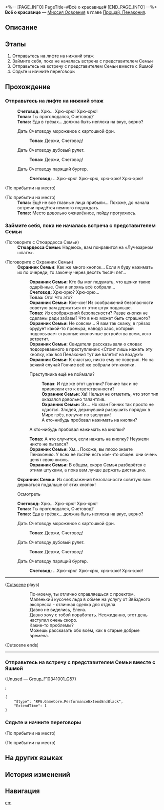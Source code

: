 <%-- [PAGE_INFO]
PageTitle=#Всё о красавице#
[END_PAGE_INFO] --%>
{{Дополнить|Диалоги.}}
{{Миссия Инфобокс
|id              = 1034103
|Название        = 
|Изображение     = Миссия Всё о красавице.png
|Тип             = Миссия Освоения
|Событие         = 
|Глава           = Прощай, Пенакония
|Условия         = Завершена [[Миссия Освоения]] «[[Непобеждённые]]»
|Персонажи       = Охранник Семьи; Первопроходец; Стюардесса Семьи; Счетовод; Топаз
|СтартЛокация    = [[Пенакония]] — [[«(Лучезарный шпат/Корма Освоения/Таталов/Парящая стрелка часов)»]]
|Мир             = Пенакония
|Предыдущая      = Непобеждённые
|Следующая       = Река не течёт вспять
|Награды         = Опыт Освоения*300; Звёздный нефрит*40; Очищенный эфир*5; Часокредиты*150; La Messe de l'athée*1 { text = La Messe de l'athée }; Кредиты*50 000
}}
'''Всё о красавице''' — [[Миссия Освоения]] в главе [[Прощай, Пенакония]].

==Описание==
{{Описание|Топаз и Яшма поднялись на борт «Лучезарного шпата», чтобы принять участие в переговорах с главой клана Люцерн, Оти Люцерной, от лица КММ. Хитрый старик Оти сразу перешёл к делу и раскрыл свой план: он хочет, чтобы на рынок вышла Корпорация Пенаконии. Перед угрозой начала торговой войны представительницам отдела стратегических инвестиций приходится действовать осторожно...}}

==Этапы==
# Отправьтесь на лифте на нижний этаж
# Займите себя, пока не началась встреча с представителем Семьи
# Отправьтесь на встречу с представителем Семьи вместе с Яшмой
# Сядьте и начните переговоры

==Прохождение==
{{Дополнить}}

===Отправьтесь на лифте на нижний этаж===
{{Описание миссии|тип=Миссия Освоения|локация=«(Лучезарный шпат/Корма Освоения/Таталов/Парящая стрелка часов)»|Для Топаз проект на Пенаконии закончился, не успев начаться. Борьба за Наследие Часовщика, памятная гибель Авантюрина, амбиции Воскресенья о становлении богом... Она коснулась каждого из этих важных событий.<br />Но теперь ей пришлось сделать шаг вперёд и завершить переговоры с представителем Семьи. Топаз на это не жалуется... Во-первых, она профессионал, а во-вторых, обожает забивать решающий гол.}}
{{Диалог Начало}}

:{{Диалог|undefined}} 
:'''Счетовод:''' Хрю... Хрю-хрю! Хрю-хрю!
:'''Топаз:''' Ты проголодался, Счетовод?
:'''Топаз:''' Еда в грёзах... должна быть неплоха на вкус, верно?
:{{Диалог|Стрелка}} Дать Счетоводу мороженое с картошкой фри.
::'''Топаз:''' Держи, Счетовод!
:{{Диалог|Стрелка}} Дать Счетоводу дубовый рулет.
::'''Топаз:''' Держи, Счетовод!
:{{Диалог|Стрелка}} Дать Счетоводу парящий бургер.
::'''Счетовод:''' ...Хрю-хрю! Хрю-хрю, хрю-хрю! Хрю-хрю!
:{{tx}}
:{{tx}}
;(По прибытии на место)

;(По прибытии на место)
:<!--2.5-second delay-->
:'''Топаз:''' Ещё не все главные лица прибыли... Похоже, до начала встречи придётся немного подождать.
:'''Топаз:''' Место довольно оживлённое, пойду прогуляюсь.
{{Диалог Конец}}

===Займите себя, пока не началась встреча с представителем Семьи===
{{Диалог Начало}}

;(Поговорите с Стюардесса Семьи)
:{{tx}}
:'''Стюардесса Семьи:''' Надеюсь, вам понравится на «Лучезарном шпате».

;(Поговорите с Охранник Семьи)
:'''Охранник Семьи:''' Как же много кнопок... Если я буду нажимать их по очереди, то закончу через десять тысяч лет...
::'''Охранник Семьи:''' Кто бы мог подумать, что щенки такие одарённые. Они и впрямь всё собрали...
::'''Счетовод:''' Хрю-хрю? Хрю-хрю...
::'''Топаз:''' Ого! Что это?
::'''Охранник Семьи:''' Кхе-кхе! Из соображений безопасности советую вам держаться от этих штук подальше.
::'''Топаз:''' Из соображений безопасности? Разве кнопки не сделаны ради забавы? Что в них может быть страшного?
::'''Охранник Семьи:''' Не совсем... Я вам так скажу, в грёзах орудует какой-то проныра, наводя хаос, который подсовывает странные кнопочные устройства всем, кого встретит.
::'''Охранник Семьи:''' Свидетели рассказывали о словах подозреваемого в преступлении: «Стоит лишь нажать эту кнопку, как вся Пенакония тут же взлетит на воздух!»
::'''Охранник Семьи:''' К счастью, никто ему не поверил. Но на всякий случай Гончие всё же собрали эти кнопки.
::{{Диалог|Стрелка}} Преступника ещё не поймали?
:::'''Топаз:''' И где же этот шутник? Гончие так и не привлекли его к ответственности?
:::'''Охранник Семьи:''' Ха! Нельзя не отметить, что этот тип оказался довольно талантлив.
:::'''Охранник Семьи:''' Эх... Но клан Гончих так просто не сдастся. Злодей, дерзнувший разрушить порядок в Мире грёз, получит по заслугам!
:::А кто-нибудь пробовал нажимать на кнопки?
::{{Диалог|Стрелка}} А кто-нибудь пробовал нажимать на кнопки?
::'''Топаз:''' А что случится, если нажать на кнопку? Неужели никто не пытался?
::'''Охранник Семьи:''' Хм... Похоже, вы плохо знаете Пенаконию. У всех её гостей есть кое-что общее: они очень ценят свою жизнь.
::'''Охранник Семьи:''' В общем, скоро Семья разберётся с этими штуками, а пока вам лучше держать дистанцию.
::{{tx}}
:'''Охранник Семьи:''' Из соображений безопасности советую вам держаться подальше от этих кнопок!

:{{Диалог|Разговор}} Осмотреть
:'''Счетовод:''' Хрю... Хрю-хрю! Хрю-хрю!
:'''Топаз:''' Ты проголодался, Счетовод?
:'''Топаз:''' Еда в грёзах... должна быть неплоха на вкус, верно?
:{{Диалог|Стрелка}} Дать Счетоводу мороженое с картошкой фри.
::'''Топаз:''' Держи, Счетовод!
:{{Диалог|Стрелка}} Дать Счетоводу дубовый рулет.
::'''Топаз:''' Держи, Счетовод!
:{{Диалог|Стрелка}} Дать Счетоводу парящий бургер.
::'''Счетовод:''' ...Хрю-хрю! Хрю-хрю, хрю-хрю! Хрю-хрю!
:{{tx}}
:{{tx}}
----
;([[#Gallery|Cutscene]] plays)
::По-моему, ты отлично справляешься с проектом.
::Маленький кусочек льда в обмен на услугу от Звёздного экспресса - отличная сделка для отдела.
::Давно не виделись, Елена.
::Давно хочу с тобой поработать. Неожиданно, этот день наступил очень скоро.
::Какие-то проблемы?
::Можешь рассказать обо всём, как в старые добрые времена.
;(Cutscene ends)
----
:{{tx}}
{{Диалог Конец}}

===Отправьтесь на встречу с представителем Семьи вместе с Яшмой===
{{Описание миссии|тип=Миссия Освоения|локация=«(Лучезарный шпат/Корма Освоения/Таталов/Парящая стрелка часов)»|Наконец-то появилась госпожа Яшма, всё это время прятавшаяся в тени. Они с Топаз придут на встречу с Семьёй.<br />Представитель Семьи - Оти Люцерна из клана Люцерн, опытный и проницательный торговец из пепеши. Его ум ничем не уступает двум представительницам Десяти каменных сердец - даже они не могут предсказать, в каком ключе пройдёт встреча...}}
{{Диалог Начало}}

:{{Диалог|undefined}} 
:{{tx}}
;(Unused &mdash; Group_F10341001_G57)
:{{tx}}
:<pre>{
	"$type": "RPG.GameCore.PerformanceExtendEndBlack",
	"ExtendTime": 1
}</pre>
{{Диалог Конец}}

===Сядьте и начните переговоры===
{{Диалог Начало}}
;(По прибытии на место)

;(По прибытии на место)
:{{tx}}
:{{tx}}
:{{tx}}
{{Диалог Конец}}

==На других языках==
{{На других языках
|en   = All About Eve
|zhs  = 彗星美人
|zht  = 彗星美人
|ja   = オール・アバウト・イヴ
|ko   = 이브의 모든 것
|es   = La belleza del cometa
|fr   = La belle comète
|ru   = Всё о красавице
|th   = โฉมงามแห่งดาวหาง
|vi   = Mỹ Nhân Sao Chổi
|de   = Kometenschönheit
|id   = Putri Bintang Jatuh
|pt   = A Malvada
}}

==История изменений==
{{История изменений|3.5}}

==Навигация==
{{Миссия Освоения Навбокс|Глава }}

[[en:]]
